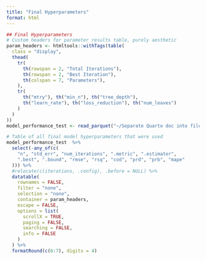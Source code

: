 ```yaml
---
title: "Final Hyperparameters"
format: html
---
```


```r
## Final Hyperparameters
# Custom headers for parameter results table, purely aesthetic
param_headers <- htmltools::withTags(table(
  class = "display", 
  thead(
    tr(
      th(rowspan = 2, "Total Iterations"),
      th(rowspan = 2, "Best Iteration"),
      th(colspan = 7, "Parameters"),
    ),
    tr(
      th("mtry"), th("min_n"), th("tree_depth"),
      th("learn_rate"), th("loss_reduction"), th("num_leaves")
    )
  )
))
model_performance_test <- read_parquet("~/Separate Quarto doc into file per topic #74/reports/Separate Quarto doc into file per topic #74/output/performance/model_performance_test.parquet")

# Table of all final model hyperparameters that were used
model_performance_test  %>%
  select(-any_of(c(
    "n", "std_err", "num_iterations", ".metric", ".estimator",
    ".best", ".bound", "rmse", "rsq", "cod", "prd", "prb", "mape"
  ))) %>%
  #relocate(c(iterations, .config), .before = NULL) %>%
  datatable(
    rownames = FALSE,
    filter = "none",
    selection = "none",
    container = param_headers,
    escape = FALSE,
    options = list(
      scrollX = TRUE,
      paging = FALSE,
      searching = FALSE,
      info = FALSE
    )
  ) %>%
  formatRound(c(6:7), digits = 4)
```

